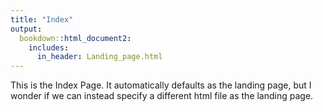 ```yaml
---
title: "Index"
output:
  bookdown::html_document2:
    includes:
      in_header: Landing_page.html
---
```


This is the Index Page. It automatically defaults as the landing page, but I wonder if we can instead specify a different html file as the landing page. 
